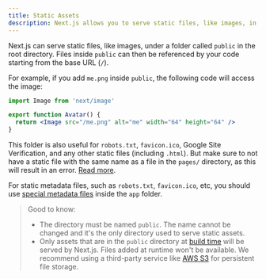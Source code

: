 ```yaml
---
title: Static Assets
description: Next.js allows you to serve static files, like images, in the public directory. You can learn how it works here.
---
```


Next.js can serve static files, like images, under a folder called `public` in the root directory. Files inside `public` can then be referenced by your code starting from the base URL (`/`).

For example, if you add `me.png` inside `public`, the following code will access the image:

```jsx filename="Avatar.js"
import Image from 'next/image'

export function Avatar() {
  return <Image src="/me.png" alt="me" width="64" height="64" />
}
```

<PagesOnly>

This folder is also useful for `robots.txt`, `favicon.ico`, Google Site Verification, and any other static files (including `.html`). But make sure to not have a static file with the same name as a file in the `pages/` directory, as this will result in an error. [Read more](/docs/messages/conflicting-public-file-page).

</PagesOnly>

<AppOnly>

For static metadata files, such as `robots.txt`, `favicon.ico`, etc, you should use [special metadata files](/docs/app/api-reference/file-conventions/metadata) inside the `app` folder.

</AppOnly>

> Good to know:
>
> - The directory must be named `public`. The name cannot be changed and it's the only directory used to serve static assets.
> - Only assets that are in the `public` directory at [build time](/docs/app/api-reference/next-cli#build) will be served by Next.js. Files added at runtime won't be available. We recommend using a third-party service like [AWS S3](https://aws.amazon.com/s3/) for persistent file storage.
